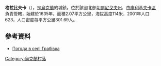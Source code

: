 {{coord|51|18|20|N|31|27|38|E|scale:100000|display=title}}

'''格拉比夫卡'''（{{lang-uk|Грабівка}}），是[[烏克蘭|烏克蘭]]的城鎮，位於該國北部[[切爾尼戈夫州|切爾尼戈夫州]]，由[[庫利基夫卡區|庫利基夫卡區]]負責管轄，始建於1635年，面積2.07平方公里，海拔高度114米，2001年人口623，人口密度每平方公里301.69人。

==參考資料==
* [http://weather.in.ua/ua/chernigovskaja/5758 Погода в селі Грабівка] {{Wayback|url=http://weather.in.ua/ua/chernigovskaja/5758 |date=20201127205333 }}

{{Ukraine-geo-stub}}
[[Category:烏克蘭村落|Category:烏克蘭村落]]